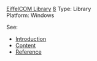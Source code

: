 [[Property:title|EiffelCOM Library]]
[[Property:weight|8]]
Type: Library <br/>
Platform: Windows <br/>


See: 
*  [[EiffelCOM Introduction|Introduction]]  
*  [[EiffelCOM Content|Content]]  
*  [[ref:libraries/com/reference/index|Reference]]  

{{seealso| '''See Also''' <br/>
[[EiffelCOM|The Component Object Model]]  <br/>
[[EiffelCOM Wizard|EiffelCOM wizard]]  }}





